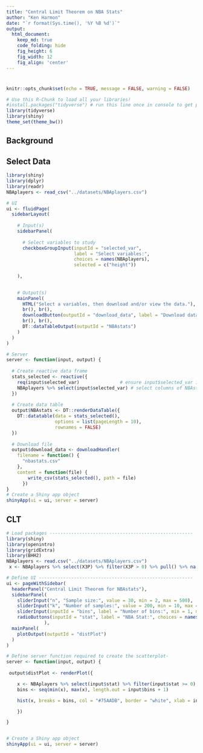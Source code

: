 ```yaml
---
title: "Central Limit Theorem on NBA Stats"
author: "Ken Harmon"
date: "`r format(Sys.time(), '%Y %B %d')`"
output:
  html_document:  
    keep_md: true
    code_folding: hide
    fig_height: 6
    fig_width: 12
    fig_align: 'center'
---
```


# {.tabset .tabset-fade}

```r
knitr::opts_chunk$set(echo = TRUE, message = FALSE, warning = FALSE)
```

```r
# Use this R-Chunk to load all your libraries!
#install.packages("tidyverse") # run this line once in console to get package
library(tidyverse)
library(shiny)
theme_set(theme_bw())
```

## Background

## Select Data

```r
library(shiny)
library(dplyr)
library(readr)
NBAplayers <- read_csv("../datasets/NBAplayers.csv")

# UI
ui <- fluidPage(
  sidebarLayout(
    
    # Input(s)
    sidebarPanel(
      
      # Select variables to study
      checkboxGroupInput(inputId = "selected_var",
                         label = "Select variables:",
                         choices = names(NBAplayers),
                         selected = c("height"))
      
    ),

        
    # Output(s)
    mainPanel(
      HTML("Select a variables, then download and/or view the data."),
      br(), br(),
      downloadButton(outputId = "download_data", label = "Download data"),
      br(), br(),
      DT::dataTableOutput(outputId = "NBAstats")
    )
  )
)

# Server
server <- function(input, output) {
  
  # Create reactive data frame
  stats_selected <- reactive({
    req(input$selected_var)               # ensure input$selected_var is available
    NBAplayers %>% select(input$selected_var) # select columns of NBAstats
  })
  
  # Create data table
  output$NBAstats <- DT::renderDataTable({
    DT::datatable(data = stats_selected(), 
                  options = list(pageLength = 10), 
                  rownames = FALSE)
  })
  
  # Download file
  output$download_data <- downloadHandler(
    filename = function() {
      "nbastats.csv"
    },
    content = function(file) { 
        write_csv(stats_selected(), path = file) 
      })
}
# Create a Shiny app object
shinyApp(ui = ui, server = server)
```

## CLT

```r
# Load packages -----------------------------------------------------
library(shiny)
library(openintro)
library(gridExtra)
library(BHH2)
NBAplayers <- read.csv("../datasets/NBAplayers.csv")
 x <- NBAplayers %>% select(X3P) %>% filter(X3P > 0) %>% pull() %>% na.omit() %>% as.numeric()

# Define UI ---------------------------------------------------------
ui <- pageWithSidebar(
  headerPanel("Central Limit Theorem for NBAstats"),
  sidebarPanel(
    sliderInput("n", "Sample size:", value = 30, min = 2, max = 500),
    sliderInput("k", "Number of samples:", value = 200, min = 10, max = 1000),
    sliderInput(inputId = "bins", label = "Number of bins:", min = 1, max = 50, value = 30),
    radioButtons(inputId = "stat", label = "NBA Stat:", choices = names(NBAplayers))
              ),
  mainPanel(
    plotOutput(outputId = "distPlot")
  )
)

# Define server function required to create the scatterplot-
server <- function(input, output) {
  
 output$distPlot <- renderPlot({

    x <- NBAplayers %>% select(input$stat) %>% filter(input$stat >= 0) %>% pull() %>% na.omit() %>% as.numeric() # select columns of NBA
    bins <- seq(min(x), max(x), length.out = input$bins + 1)

    hist(x, breaks = bins, col = "#75AADB", border = "white", xlab = input$stat,  main = "")

    })

}


# Create a Shiny app object
shinyApp(ui = ui, server = server)


```